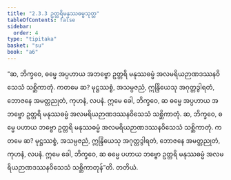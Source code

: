 ```yaml
---
title: "2.3.3 ဥတ္တရိမနုဿဓမ္မသုတ္တ"
tableOfContents: false
sidebar:
  order: 4
type: "tipitaka"
basket: "su"
book: "a6"
---
```



<DynamicBreadcrumb />

<Division number="77" book="a6">

<Paragraph number="659" book="a6">
“ဆ, ဘိက္ခဝေ, ဓမ္မေ အပ္ပဟာယ အဘဗ္ဗော ဥတ္တရိ မနုဿဓမ္မံ အလမရိယဉာဏဒဿနဝိသေသံ သစ္ဆိကာတုံ. ကတမေ ဆ? မုဋ္ဌဿစ္စံ, အသမ္ပဇညံ, ဣန္ဒြိယေသု အဂုတ္တဒွါရတံ, ဘောဇနေ အမတ္တညုတံ, ကုဟနံ, လပနံ. ဣမေ ခေါ, ဘိက္ခဝေ, ဆ ဓမ္မေ အပ္ပဟာယ အဘဗ္ဗော ဥတ္တရိ မနုဿဓမ္မံ အလမရိယဉာဏဒဿနဝိသေသံ သစ္ဆိကာတုံ.
</Paragraph>

<Paragraph number="660" book="a6">
ဆ, ဘိက္ခဝေ, ဓမ္မေ ပဟာယ ဘဗ္ဗော ဥတ္တရိ မနုဿဓမ္မံ အလမရိယဉာဏဒဿနဝိသေသံ သစ္ဆိကာတုံ. ကတမေ ဆ? မုဋ္ဌဿစ္စံ, အသမ္ပဇညံ, ဣန္ဒြိယေသု အဂုတ္တဒွါရတံ, ဘောဇနေ အမတ္တညုတံ, ကုဟနံ, လပနံ. ဣမေ ခေါ, ဘိက္ခဝေ, ဆ ဓမ္မေ ပဟာယ ဘဗ္ဗော ဥတ္တရိ မနုဿဓမ္မံ အလမရိယဉာဏဒဿနဝိသေသံ သစ္ဆိကာတုန်”တိ.

</Paragraph>
</Division>

<Paragraph number="661" type="center" book="a6">
တတိယံ.
</Paragraph>
